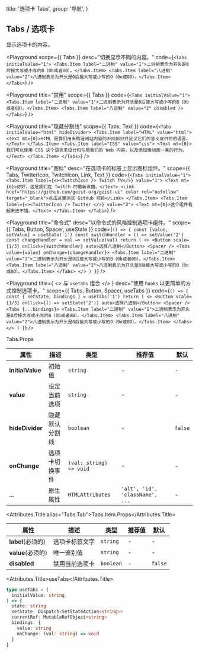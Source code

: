 
  title: '选项卡 Tabs',
  group: '导航',
}

## Tabs / 选项卡

显示选项卡的内容。

<Playground
  scope={{ Tabs }}
  desc="切换显示不同的内容。"
  code={`
<Tabs initialValue="1">
  <Tabs.Item label="二进制" value="1">二进制表示为开头是0后接大写或小写的B（0b或者0B）。</Tabs.Item>
  <Tabs.Item label="八进制" value="2">八进制表示为开头是0后接大写或小写的O（0o或0O）。</Tabs.Item>
</Tabs>
`}
/>

<Playground
  title="禁用"
  scope={{ Tabs }}
  code={`
<Tabs initialValue="1">
  <Tabs.Item label="二进制" value="1">二进制表示为开头是0后接大写或小写的B（0b或者0B）。</Tabs.Item>
  <Tabs.Item label="八进制" value="2" disabled />
</Tabs>
`}
/>

<Playground
  title="隐藏分割线"
  scope={{ Tabs, Text }}
  code={`
<Tabs initialValue="html" hideDivider>
  <Tabs.Item label="HTML" value="html">
    <Text mt={0}>HTML 是我们用来构造网站内容的不同部分并定义它们的意义或目的的语言。</Text>
  </Tabs.Item>
  <Tabs.Item label="CSS" value="css">
    <Text mt={0}>我们可以使用 CSS 这个语言来设计和布局我们的 Web 内容，以及添加像动画一类的行为。</Text>
  </Tabs.Item>
</Tabs>
`}
/>

<Playground
  title="图标"
  desc="在选项卡的标签上显示图标组件。"
  scope={{ Tabs, TwitterIcon, TwitchIcon, Link, Text }}
  code={`
<Tabs initialValue="1">
  <Tabs.Item label={<><TwitchIcon /> Twitch TV</>} value="1">
    <Text mt={0}>你好，这是我们在 Twitch 的最新直播。</Text>
    <Link href="https://github.com/geist-org/geist-ui" color rel="nofollow" target="_blank">点击这里浏览 GitHub 项目</Link>
  </Tabs.Item>
  <Tabs.Item label={<><TwitterIcon /> Twitter </>} value="2">
    <Text mt={0}>这个组件看起来还不错。</Text>
  </Tabs.Item>
</Tabs>
`}
/>

<Playground
  title="命令式"
  desc="以命令式的风格控制选项卡组件。"
  scope={{ Tabs, Button, Spacer, useState }}
  code={`
() => {
  const [value, setValue] = useState('1')
  const switchHandler = () => setValue('2')
  const changeHandler = val => setValue(val)
  return (
    <>
      <Button scale={1/3} onClick={switchHandler} auto>选择八进制</Button>
      <Spacer />
      <Tabs value={value} onChange={changeHandler}>
        <Tabs.Item label="二进制" value="1">二进制表示为开头是0后接大写或小写的B（0b或者0B）。</Tabs.Item>
        <Tabs.Item label="八进制" value="2">八进制表示为开头是0后接大写或小写的O（0o或0O）。</Tabs.Item>
      </Tabs>
    </>
  )
}
`}
/>

<Playground
  title={
    <>
      与&nbsp;<Code>useTabs</Code>&nbsp;组合
    </>
  }
  desc="使用 `hooks` 以更简单的方式控制选项卡。"
  scope={{ Tabs, Button, Spacer, useTabs }}
  code={`
() => {
  const { setState, bindings } = useTabs('1')
  return (
    <>
      <Button scale={1/3} onClick={() => setState('2')} auto>选择八进制</Button>
      <Spacer />
      <Tabs {...bindings}>
        <Tabs.Item label="二进制" value="1">二进制表示为开头是0后接大写或小写的B（0b或者0B）。</Tabs.Item>
        <Tabs.Item label="八进制" value="2">八进制表示为开头是0后接大写或小写的O（0o或0O）。</Tabs.Item>
      </Tabs>
    </>
  )
}
`}
/>

<Attributes edit="/pages/zh-cn/components/tabs.mdx">
<Attributes.Title>Tabs.Props</Attributes.Title>

| 属性             | 描述           | 类型                    | 推荐值                          | 默认    |
| ---------------- | -------------- | ----------------------- | ------------------------------- | ------- |
| **initialValue** | 初始值         | `string`                | -                               | -       |
| **value**        | 设定当前选项   | `string`                | -                               | -       |
| **hideDivider**  | 隐藏默认分割线 | `boolean`               | -                               | `false` |
| **onChange**     | 选项卡切换事件 | `(val: string) => void` | -                               | -       |
| ...              | 原生属性       | `HTMLAttributes`        | `'alt', 'id', 'className', ...` | -       |

<Attributes.Title alias="Tabs.Tab">Tabs.Item.Props</Attributes.Title>

| 属性              | 描述           | 类型      | 推荐值 | 默认    |
| ----------------- | -------------- | --------- | ------ | ------- |
| **label**(必须的) | 选项卡标签文字 | `string`  | -      | -       |
| **value**(必须的) | 唯一鉴别值     | `string`  | -      | -       |
| **disabled**      | 禁用当前选项卡 | `boolean` | -      | `false` |

<Attributes.Title>useTabs</Attributes.Title>

```ts
type useTabs = (
  initialValue: string,
) => {
  state: string
  setState: Dispatch<SetStateAction<string>>
  currentRef: MutableRefObject<string>
  bindings: {
    value: string
    onChange: (val: string) => void
  }
}
```

</Attributes>

